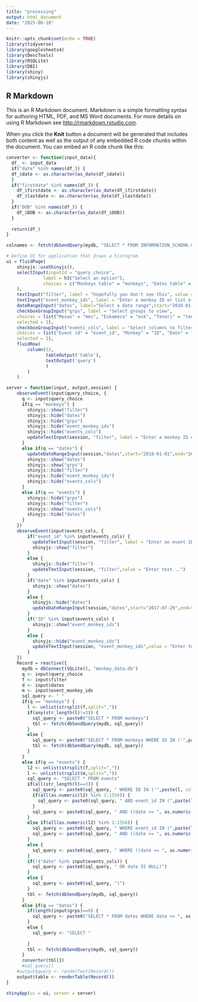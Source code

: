 ```yaml
---
title: "processing"
output: html_document
date: "2025-06-10"
---
```


```r
knitr::opts_chunk$set(echo = TRUE)
library(tidyverse)
library(googlesheets4)
library(DescTools)
library(RSQLite)
library(DBI)
library(shiny)
library(shinyjs)
```

## R Markdown

This is an R Markdown document. Markdown is a simple formatting syntax for authoring HTML, PDF, and MS Word documents. For more details on using R Markdown see <http://rmarkdown.rstudio.com>.

When you click the **Knit** button a document will be generated that includes both content as well as the output of any embedded R code chunks within the document. You can embed an R code chunk like this:

```r

converter <- function(input_data){
  df_ <- input_data
  if("date" %in% names(df_)) {
  df_$date <- as.character(as_date(df_$date))
  }
  if("firstdate" %in% names(df_)) {
    df_$firstdate <- as.character(as_date(df_$firstdate))
    df_$lastdate <- as.character(as_date(df_$lastdate))
  }
  if("DOB" %in% names(df_)) {
    df_$DOB <- as.character(as_date(df_$DOB))
  }
  
  return(df_)
}

colnames <- fetch(dbSendQuery(mydb, "SELECT * FROM INFORMATION_SCHEMA.COLUMNS WHERE TABLE_NAME = 'dates'"))

# Define UI for application that draws a histogram
ui = fluidPage(
    shinyjs::useShinyjs(),
    selectInput(inputId = "query_choice",
              label = h3("Select an option"),
              choices = c("Monkeys table" = "monkeys", "Dates table" = "dates", "Events table" = "events")
    ),
    textInput("filter", label = "hopefully you don't see this", value = "MEZ"),
    textInput("event_monkey_ids", label = "Enter a monkey ID or list of monkey IDs (e.g. ABC,DEF,GHI)", value = "MEZ"),
    dateRangeInput("dates", label="Select a date range",start="2018-01-01",end="2019-01-01",max="2026-06-30",min="1988-01-24"),
    checkboxGroupInput("grps", label = "Select groups to view", 
    choices = list("Mesas" = "mes", "Eskameca" = "esk", "Tenori" = "ten","Palmas A" = "pala","Palmas B"="palb","Ramas"="ram"),
    selected = 1),
    checkboxGroupInput("events_cols", label = "Select columns to filter by", 
    choices = list("Event id" = "event_id", "Monkey" = "ID", "Date" = "date"),
    selected = 1),
    fluidRow(
        column(12,
               tableOutput('table'),
               textOutput('query')
               )
        )
    )

server = function(input, output,session) {
    observeEvent(input$query_choice, {
      q <- input$query_choice
      if(q == "monkeys") {
        shinyjs::show("filter")
        shinyjs::hide("dates")
        shinyjs::hide("grps")
        shinyjs::hide("event_monkey_ids")
        shinyjs::hide("events_cols")
        updateTextInput(session, "filter", label = "Enter a monkey ID or list of monkey IDs (e.g. ABC,DEF,GHI)")
      }
      else if(q == "dates") {
        updateDateRangeInput(session,"dates",start="2018-01-01",end="2019-01-01how")
        shinyjs::show("dates")
        shinyjs::show("grps")
        shinyjs::hide("filter")
        shinyjs::hide("event_monkey_ids")
        shinyjs::hide("events_cols")
      }
      else if(q == "events") {
        shinyjs::hide("grps")
        shinyjs::hide("filter")
        shinyjs::show("events_cols")
        shinyjs::hide("dates")
      }
    })
    observeEvent(input$events_cols, {
        if("event_id" %in% input$events_cols) {
          updateTextInput(session, "filter", label = "Enter an event ID or list of event IDs (e.g. 45,123,6)",value = "Enter text...")
          shinyjs::show("filter")
        }
        else {
          shinyjs::hide("filter")
          updateTextInput(session, "filter",value = "Enter text...")
        }
        if("date" %in% input$events_cols) {
          shinyjs::show("dates")
        }
        else {
          shinyjs::hide("dates")
          updateDateRangeInput(session,"dates",start="2017-07-29",end="2026-06-30")
        }
        if("ID" %in% input$events_cols) {
          shinyjs::show("event_monkey_ids")
        }
        else {
          shinyjs::hide("event_monkey_ids")
          updateTextInput(session, "event_monkey_ids",value = "Enter text...")
        }
    })
    Record = reactive({
      mydb = dbConnect(SQLite(), "monkey_data.db")
      q <- input$query_choice
      f <- input$filter
      d <- input$dates
      m <- input$event_monkey_ids
      sql_query <- " "
      if(q == "monkeys") {
        l <- unlist(strsplit(f,split=","))
        if(any(str_length(l)!=3)) {
          sql_query <- paste0("SELECT * FROM monkeys")
          tbl <- fetch(dbSendQuery(mydb, sql_query))
        }
        else {
          sql_query <- paste0("SELECT * FROM monkeys WHERE ID IN ('",paste(l, collapse = "', '"),"')")
          tbl <- fetch(dbSendQuery(mydb, sql_query))
        }
      }
      else if(q == "events") {
        l2 <- unlist(strsplit(f,split=","))
        l <- unlist(strsplit(m,split=","))
        sql_query <- "SELECT * FROM events"
        if(all(str_length(l)==3)) {
          sql_query <- paste0(sql_query, " WHERE ID IN ('",paste(l, collapse = "', '"),"')")
          if(all(as.numeric(l2) %in% 1:1558)) {
            sql_query <- paste0(sql_query, " AND event_id IN (",paste(l2, collapse = ", "),")")
          }
          sql_query <- paste0(sql_query, " AND ((date >= ", as.numeric(d[1])," AND date <= ", as.numeric(d[2]),")")
        }
        else if(all(as.numeric(l2) %in% 1:1558)) {
          sql_query <- paste0(sql_query, " WHERE event_id IN (",paste(l2, collapse = ", "),")")
          sql_query <- paste0(sql_query, " AND ((date >= ", as.numeric(d[1])," AND date <= ", as.numeric(d[2]),")")
        }
        else {
          sql_query <- paste0(sql_query, " WHERE ((date >= ", as.numeric(d[1])," AND date <= ", as.numeric(d[2]),")")
        }
        if(!("date" %in% input$events_cols)) {
          sql_query <- paste0(sql_query, " OR date IS NULL)")
        }
        else {
          sql_query <- paste0(sql_query, ")")
        }
        tbl <- fetch(dbSendQuery(mydb, sql_query))
      }
      else if(q == "dates") {
        if(length(input$grps)==0) {
          sql_query <- paste0("SELECT * FROM dates WHERE date >= ", as.numeric(d[1])," AND date <= ", as.numeric(d[2]))
        }
        else {
          sql_query <- "SELECT "
          
        }
        tbl <- fetch(dbSendQuery(mydb, sql_query))
      }
      converter(tbl)})
      #sql_query})
    #output$query <- renderText(Record())
    output$table <- renderTable(Record())
}

shinyApp(ui = ui, server = server)
```



